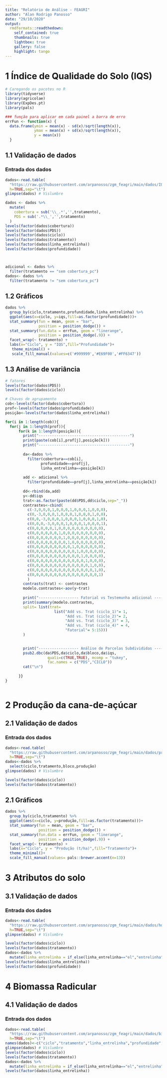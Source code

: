 ```yaml
---
title: "Relatório de Análise - FEAGRI"
author: "Alan Rodrigo Panosso"
date: "29/10/2020"
output: 
  rmdformats::readthedown:
    self_contained: true
    thumbnails: true
    lightbox: true
    gallery: false
    highlight: tango
---
```


# 1 Índice de Qualidade do Solo (IQS)

```r
# Caregando os pacotes no R
library(tidyverse)
library(agricolae)
library(ExpDes.pt)
library(pals)
```


```r
### função para aplicar em cada painel a barra de erro
errFun <- function(x) {
  data.frame(ymin = mean(x) - sd(x)/sqrt(length(x)), 
             ymax = mean(x) + sd(x)/sqrt(length(x)), 
             y = mean(x))
  }
```

## 1.1 Validação de dados
### Entrada dos dados
```r
dados<-read.table(
  "https://raw.githubusercontent.com/arpanosso/zgm_feagri/main/dados/IQS.txt",
  h=TRUE,sep="\t")
glimpse(dados) # Vislumbre

dados <- dados %>% 
  mutate(
    cobertura = sub('\\_.*','',tratamento),
    PDS = sub('.*\\_','',tratamento)
  )
levels(factor(dados$cobertura))
levels(factor(dados$PDS))
levels(factor(dados$ciclo))
levels(factor(dados$tratamento))
levels(factor(dados$linha_entrelinha))
levels(factor(dados$profundidade))



adicional <- dados %>% 
  filter(tratamento == "sem cobertura_pc")
dados<- dados %>% 
  filter(tratamento != "sem cobertura_pc")
```
## 1.2 Gráficos

```r
dados %>% 
  group_by(ciclo,tratamento,profundidade,linha_entrelinha) %>%
  ggplot(aes(x=ciclo, y=iqs,fill=as.factor(profundidade)))+
  stat_summary(fun = mean, geom = "bar",
               position = position_dodge()) + 
  stat_summary(fun.data = errFun, geom = "linerange",
               position = position_dodge(.9)) + 
  facet_wrap(~ tratamento) +
  labs(x="Ciclo", y = "IQS",fill="Profundidade")+
   theme_minimal() +
   scale_fill_manual(values=c('#999999','#E69F00','#FF6347'))
```

## 1.3 Análise de variância

```r
# fatores
levels(factor(dados$PDS))
levels(factor(dados$ciclo))

# Chaves de agrupamento
cob<-levels(factor(dados$cobertura))
prof<-levels(factor(dados$profundidade)) 
posição<-levels(factor(dados$linha_entrelinha))

for(i in 1:length(cob)){
  for(j in 1:length(prof)){
      for(k in 1:length(posição)){
        print("-----------------------------------------")
        print(paste(cob[i],prof[j],posição[k]))
        print("-----------------------------------------")
        
        da<-dados %>% 
          filter(cobertura==cob[i],
                profundidade==prof[j],
                linha_entrelinha==posição[k])
        
        add <- adicional %>% 
          filter(profundidade==prof[j],linha_entrelinha==posição[k])
         
        dd<-rbind(da,add)
        y<-dd$iqs
        trat<-as.factor(paste(dd$PDS,dd$ciclo,sep="_"))
        contrastes<-cbind(
          c(-3,0,0,0,1,0,0,0,1,0,0,0,1,0,0,0),
          c(0,-3,0,0,0,1,0,0,0,1,0,0,0,1,0,0),
          c(0,0,-3,0,0,0,1,0,0,0,1,0,0,0,1,0),
          c(0,0,0,-3,0,0,0,1,0,0,0,1,0,0,0,1),
          c(0,0,0,0,0,1,0,0,0,0,0,0,0,0,0,0),
          c(0,0,0,0,0,0,1,0,0,0,0,0,0,0,0,0),
          c(0,0,0,0,0,0,0,1,0,0,0,0,0,0,0,0),
          c(0,0,0,0,0,0,0,0,1,0,0,0,0,0,0,0),
          c(0,0,0,0,0,0,0,0,0,1,0,0,0,0,0,0),
          c(0,0,0,0,0,0,0,0,0,0,1,0,0,0,0,0),
          c(0,0,0,0,0,0,0,0,0,0,0,1,0,0,0,0),
          c(0,0,0,0,0,0,0,0,0,0,0,0,1,0,0,0),
          c(0,0,0,0,0,0,0,0,0,0,0,0,0,1,0,0),
          c(0,0,0,0,0,0,0,0,0,0,0,0,0,0,1,0),
          c(0,0,0,0,0,0,0,0,0,0,0,0,0,0,0,1)
          )
        contrasts(trat) <- contrastes
        modelo.contrastes<-aov(y~trat)
        
        print("------------------ Fatorial vs Testemunha adicional -------------")
        print(summary(modelo.contrastes, 
        split= list(trat= 
                      list("Add vs. Trat (ciclo_1)"= 1,
                           "Add vs. Trat (ciclo_2)"= 2,
                           "Add vs. Trat (ciclo_3)" = 3,
                           "Add vs. Trat (ciclo_4)" = 4,
                           "Fatorial"= 5:15)))
        )

        
        print("------------------ Análise de Parcelas Subdivididas -------------")
        psub2.dbc(da$PDS,da$ciclo,da$bloco,da$iqs,
                   quali=c(TRUE,TRUE), mcomp = "tukey", 
                   fac.names = c("PDS","CICLO"))
        cat("\n")
        
      }}
}



```

# 2 Produção da cana-de-açúcar
## 2.1 Validação de dados
### Entrada dos dados
```r
dados<-read.table(
  "https://raw.githubusercontent.com/arpanosso/zgm_feagri/main/dados/producao.txt",
  h=TRUE,sep="\t")
dados<-dados %>% 
  select(ciclo,tratamento,bloco,produção)
glimpse(dados) # Vislumbre

levels(factor(dados$ciclo))
levels(factor(dados$tratamento))
```

## 2.1 Gráficos

```r
dados %>% 
  group_by(ciclo,tratamento) %>%
  ggplot(aes(x=ciclo, y=produção,fill=as.factor(tratamento)))+
  stat_summary(fun = mean, geom = "bar",
               position = position_dodge()) + 
  stat_summary(fun.data = errFun, geom = "linerange",
               position = position_dodge(.9)) + 
  facet_wrap(~ tratamento) +
  labs(x="Ciclo", y = "Produção (t/ha)",fill="Tratamento")+
  theme_minimal()+
  scale_fill_manual(values= pals::brewer.accent(n=13))
```

# 3 Atributos do solo
## 3.1 Validação de dados
### Entrada dos dados
```r
dados<-read.table(
  "https://raw.githubusercontent.com/arpanosso/zgm_feagri/main/dados/horizontes.txt",
  h=TRUE,sep="\t")
glimpse(dados) # Vislumbre

levels(factor(dados$ciclo))
levels(factor(dados$tratamento))
dados<-dados %>% 
  mutate(linha_entrelinha = if_else(linha_entrelinha=="el","entrelinha","linha"))
levels(factor(dados$linha_entrelinha))
levels(factor(dados$profundidade))
```

# 4 Biomassa Radicular
## 4.1 Validação de dados
### Entrada dos dados
```r
dados<-read.table(
  "https://raw.githubusercontent.com/arpanosso/zgm_feagri/main/dados/biomassaRad.txt",
  h=TRUE,sep="\t")
names(dados)<-c("ciclo","tratamento","linha_entrelinha","profundidade","bloco","biomassa_raizes")
glimpse(dados) # Vislumbre
levels(factor(dados$ciclo))
levels(factor(dados$tratamento))
dados<-dados %>% 
  mutate(linha_entrelinha = if_else(linha_entrelinha=="el","entrelinha",if_else(linha_entrelinha=="l","linha","ca")))
levels(factor(dados$linha_entrelinha))
```

